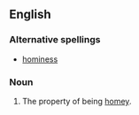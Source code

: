 ==English==

===Alternative spellings===
*[[hominess]]

===Noun===
{{en-noun|-}}

# The property of being [[homey]].